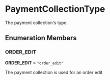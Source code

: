 
# PaymentCollectionType

The payment collection's type.

## Enumeration Members

### ORDER\_EDIT

 **ORDER\_EDIT** = `"order_edit"`

The payment collection is used for an order edit.
